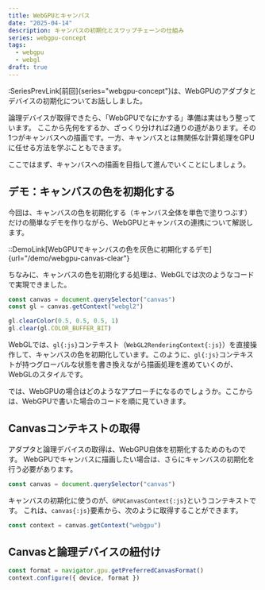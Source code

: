 ```yaml
---
title: WebGPUとキャンバス
date: "2025-04-14"
description: キャンバスの初期化とスワップチェーンの仕組み
series: webgpu-concept
tags:
  - webgpu
  - webgl
draft: true
---
```


:SeriesPrevLink[前回]{series="webgpu-concept"}は、WebGPUのアダプタとデバイスの初期化についてお話ししました。

論理デバイスが取得できたら、「WebGPUでなにかする」準備は実はもう整っています。
ここから先何をするか、ざっくり分ければ2通りの道があります。その1つがキャンバスへの描画です。一方、キャンバスとは無関係な計算処理をGPUに任せる方法を学ぶこともできます。

ここではまず、キャンバスへの描画を目指して進んでいくことにしましょう。

## デモ：キャンバスの色を初期化する

今回は、キャンバスの色を初期化する（キャンバス全体を単色で塗りつぶす）だけの簡単なデモを作りながら、WebGPUとキャンバスの連携について解説します。

::DemoLink[WebGPUでキャンバスの色を灰色に初期化するデモ]{url="/demo/webgpu-canvas-clear"}

ちなみに、キャンバスの色を初期化する処理は、WebGLでは次のようなコードで実現できました。

```js title="WebGLでキャンバスの色を初期化する"
const canvas = document.querySelector("canvas")
const gl = canvas.getContext("webgl2")

gl.clearColor(0.5, 0.5, 0.5, 1)
gl.clear(gl.COLOR_BUFFER_BIT)
```

WebGLでは、`gl{:js}`コンテキスト（`WebGL2RenderingContext{:js}`）を直接操作して、キャンバスの色を初期化しています。このように、`gl{:js}`コンテキストが持つグローバルな状態を書き換えながら描画処理を進めていくのが、WebGLのスタイルです。

では、WebGPUの場合はどのようなアプローチになるのでしょうか。ここからは、WebGPUで書いた場合のコードを順に見ていきます。

## Canvasコンテキストの取得

アダプタと論理デバイスの取得は、WebGPU自体を初期化するためのものです。
WebGPUでキャンバスに描画したい場合は、さらにキャンバスの初期化を行う必要があります。

```js
const canvas = document.querySelector("canvas")
```

キャンバスの初期化に使うのが、`GPUCanvasContext{:js}`というコンテキストです。
これは、`canvas{:js}`要素から、次のように取得することができます。

```js
const context = canvas.getContext("webgpu")
```

## Canvasと論理デバイスの紐付け

```js
const format = navigator.gpu.getPreferredCanvasFormat()
context.configure({ device, format })
```
